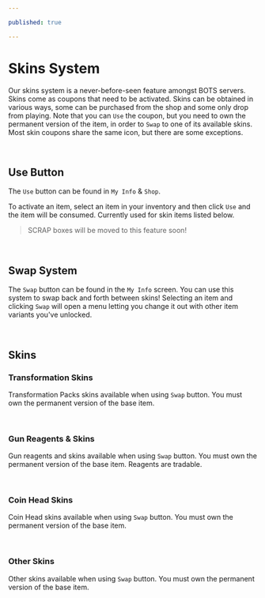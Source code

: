 ```yaml
---

published: true

---
```


# Skins System
Our skins system is a never-before-seen feature amongst BOTS servers. Skins come as coupons that need to be activated. Skins can be obtained in various ways, some can be purchased from the shop and some only drop from playing. Note that you can `Use` the coupon, but you need to own the permanent version of the item, in order to `Swap` to one of its available skins. Most skin coupons share the same icon, but there are some exceptions.

<br/>

## Use Button
The `Use` button can be found in `My Info` & `Shop`.

To activate an item, select an item in your inventory and then click `Use` and the item will be consumed. Currently used for skin items listed below.
>SCRAP boxes will be moved to this feature soon!

<br/>

## Swap System
The `Swap` button can be found in the `My Info` screen. You can use this system to swap back and forth between skins! Selecting an item and clicking `Swap` will open a menu letting you change it out with other item variants you've unlocked.

<br/>

## Skins
### Transformation Skins
Transformation Packs skins available when using `Swap` button. You must own the permanent version of the base item.

<Card id="4044200" desc="Can be obtained from Xmas S.C.R.A.P, requires Lady-Valor (Permanent) in order to Swap"/>
<Card id="4040510" desc="Can be obtained from Space Station, requires DigiDragon (Permanent) in order to Swap"/>
<Card id="4041010" desc="Can be obtained from Space Station, requires Overrunner (Permanent) in order to Swap"/>
<Card id="4040520" desc="Can be purchased for 500 Coins, requires DigiDragon (Permanent) in order to Swap"/>
<Card id="4040130" desc="Can be purchased for 500 Coins, requires SuperKhanZ (Permanent) in order to Swap"/>
<Card id="4040610" desc="Can be purchased for 500 Coins, requires White-Knight (Permanent) in order to Swap"/>
<Card id="4040910" desc="Can be purchased for 500 Coins, requires LanternMan (Permanent) in order to Swap"/>
<Card id="4040410" desc="Drops at a medium rate from any CorruptGeneral. Requires GeneralScourge (Permanent) in order to Swap"/>
<Card id="4040530" desc="Can be purchased for 500 Coins, only during Valentines Day. Requires DigiDragon (Permanent) in order to Swap"/>

<br/>

### Gun Reagents & Skins
Gun reagents and skins available when using `Swap` button. You must own the permanent version of the base item. Reagents are tradable.

<Card id="3022610" desc="Vengeance is a Justice reagent that rarely drops from Lv100 Return to Macro"/>
<Card id="3022650" desc="Retribution is a Justice reagent that rarely drops from Inferno maps"/>
<Card id="3022630" desc="Summer Justice is obtainable during the Summer event replacing the normal Justice drop. Can be obtained from Summer S.C.R.A.P"/>
<Card id="3022640" desc="Summer Vengeance is a skin that unlocks along with obtaining Summer Justice"/>
<Card id="3022660" desc="Summer Retribution is a skin that unlocks along with obtaining Summer Justice"/>

<br/>

### Coin Head Skins
Coin Head skins available when using `Swap` button. You must own the permanent version of the base item.

<Card id="7414121" desc="Diva is a skin of the Goldie/Brunette Coin Heads. Can be obtained from Summer S.C.R.A.P"/>
<Card id="7416011" desc="Kong is a skin of the Igor Coin Head. Can be obtained from Summer S.C.R.A.P"/>
<Card id="7414811" desc="Seagull is a skin of the Ripper Coin Head. Available during the 2022 Summer event"/>
<Card id="7412011" desc="Harvester is a skin of the Dragoon Coin Head. Available during the 2022 Halloween event"/>
<Card id="7412511" desc="ArcticStripes is a skin of the Stripes Coin Head. Available during the 2022 Winter event"/>
<Card id="7416111" desc="ILOVEYOU2 is a rare drop from the Giftbox. Available during the 2022 Winter event"/>

<br/>

### Other Skins
Other skins available when using `Swap` button. You must own the permanent version of the base item.

<Card id="8013521" desc="Dreadbat is a skin of the Drake Coin Mini-Bot. Available during the 2022 Halloween event"/>
<Card id="3042511" desc="SkeletalAer is a skin of the DragoonAer Coin Wings. Available during the 2022 Halloween event"/>
<Card id="3032210" desc="CandyAura is a skin of the LuckyAura Energy Field. Available during the 2022 Winter event"/>
<Card id="3043211" desc="Frostbite is a skin of the Candy Coin Wings. Available during the 2022 Winter event"/>
<Card id="8013221" desc="PolarJr. is a skin of the PandaJr. Coin Mini-Bot. Available during the 2022 Winter event"/>
